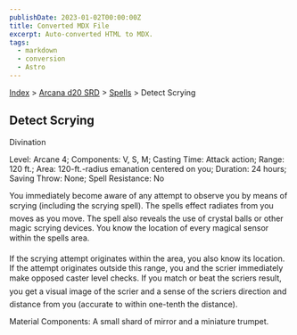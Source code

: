 ```yaml
---
publishDate: 2023-01-02T00:00:00Z
title: Converted MDX File
excerpt: Auto-converted HTML to MDX.
tags:
  - markdown
  - conversion
  - Astro
---
```






[Index](-index) > [Arcana d20 SRD](arcana-d20-srd-index) > [Spells](arcana-d20-srd-spells-index) > Detect Scrying




## Detect Scrying


Divination


Level: Arcane 4; Components: V, S, M; Casting Time: Attack action; Range: 120 ft.; Area: 120-ft.-radius emanation centered on you; Duration: 24 hours; Saving Throw: None; Spell Resistance: No


You immediately become aware of any attempt to observe you by means of scrying (including the scrying spell). The spells effect radiates from you moves as you move. The spell also reveals the use of crystal balls or other magic scrying devices. You know the location of every magical sensor within the spells area.


If the scrying attempt originates within the area, you also know its location. If the attempt originates outside this range, you and the scrier immediately make opposed caster level checks. If you match or beat the scriers result, you get a visual image of the scrier and a sense of the scriers direction and distance from you (accurate to within one-tenth the distance).


Material Components: A small shard of mirror and a miniature trumpet.



